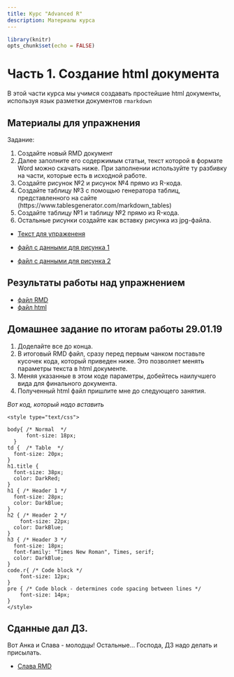 ```yaml
---
title: Курс "Advanced R"
description: Материалы курса 
---
```

 

```r
library(knitr)
opts_chunk$set(echo = FALSE)
```



# **Часть 1.** Создание html документа 

В этой части курса мы учимся создавать простейшие html документы, используя язык разметки документов `rmarkdown`

## Материалы для упражнения
Задание:

1. Создайте новый RMD документ
2. Далее заполните его содержимым статьи, текст которой в формате Word можно скачать ниже. При заполнении используйте ту разбивку на части, которые есть в исходной работе.
3. Создайте рисунок №2 и рисунок №4 прямо из R-кода.
4. Создайте таблицу №3 с помощью генератора таблиц, представленного на сайте (https://www.tablesgenerator.com/markdown_tables)
5. Создайте таблицу №1 и таблицу №2 прямо из R-кода.
6. Остальные рисунки создайте как вставку рисунка из jpg-файла.


- [Текст для упражененя](Advanced_R/Exercises/Khaitov_et_al_Derjugin.docx)

- [файл с данными для рисунка 1](Advanced_R/Exercises/data/myt_all.csv)
- [файл с данными для рисунка 2](Advanced_R/Exercises/data/myt_Z0_all_full.csv)

## Результаты работы над упражнением

- [файл RMD](My_html_project/Khaitov_et_al.Rmd)
- [файл html](My_html_project/Khaitov_et_al.html)

## Домашнее задание по итогам работы 29.01.19

1. Доделайте все до конца.
2. В итоговый RMD файл, сразу перед первым чанком поставьте кусочек кода, который приведен ниже. Это  позволяет менять параметры текста в html документе. 
3. Меняя указанные в этом коде параметры, добейтесь наилучшего вида для финального документа.
4. Полученный html файл пришлите мне до следующего занятия.

*Вот код, который надо вставить*

```
<style type="text/css">

body{ /* Normal  */
      font-size: 18px;
  }
td {  /* Table  */
  font-size: 20px;
}
h1.title {
  font-size: 38px;
  color: DarkRed;
}
h1 { /* Header 1 */
  font-size: 28px;
  color: DarkBlue;
}
h2 { /* Header 2 */
    font-size: 22px;
  color: DarkBlue;
}
h3 { /* Header 3 */
  font-size: 18px;
  font-family: "Times New Roman", Times, serif;
  color: DarkBlue;
}
code.r{ /* Code block */
    font-size: 12px;
}
pre { /* Code block - determines code spacing between lines */
    font-size: 14px;
}
</style>

```
## Сданные дал ДЗ.
Вот Анка и Слава - молодцы! Остальные... Господа, ДЗ надо делать и присылать.

- [Слава RMD](My_html_project/Slava.Rmd)




